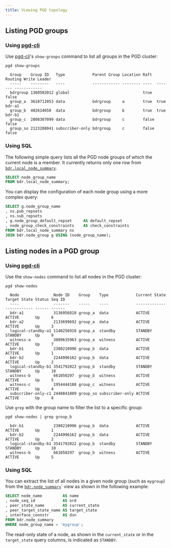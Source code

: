```yaml
---
title: Viewing PGD topology
---
```



## Listing PGD groups

### Using [pgd-cli](../cli)

Use [pgd-cli](../cli)'s `show-groups` command to list all groups in the PGD cluster:

```shell
pgd show-groups
```
```console
  Group    Group ID   Type            Parent Group Location Raft  Routing Write Leader
  -----    --------   ----            ------------ -------- ----  ------- ------------
  bdrgroup 1360502012 global                                true  false
  group_a  3618712053 data            bdrgroup     a        true  true    bdr-a1
  group_b  402614658  data            bdrgroup     b        true  true    bdr-b1
  group_c  2808307099 data            bdrgroup     c        false false
  group_so 2123208041 subscriber-only bdrgroup     c        false false
```

### Using SQL

The following simple query lists all the PGD node groups of which the current
node is a member. It currently returns only one row from
[`bdr.local_node_summary`](/pgd/latest/reference/catalogs-visible#bdrlocal_node_summary).

```sql
SELECT node_group_name
FROM bdr.local_node_summary;
```

You can display the configuration of each node group using a more
complex query:

```sql
SELECT g.node_group_name
, ns.pub_repsets
, ns.sub_repsets
, g.node_group_default_repset     AS default_repset
, node_group_check_constraints    AS check_constraints
FROM bdr.local_node_summary ns
JOIN bdr.node_group g USING (node_group_name);
```

## Listing nodes in a PGD group

### Using [pgd-cli](../cli)

Use the `show-nodes` command to list all nodes in the PGD cluster:

```shell
pgd show-nodes
```
```console
  Node               Node ID    Group    Type            Current State Target State Status Seq ID
  ----               -------    -----    ----            ------------- ------------ ------ ------
  bdr-a1             3136956818 group_a  data            ACTIVE        ACTIVE       Up     6
  bdr-a2             2133699692 group_a  data            ACTIVE        ACTIVE       Up     3
  logical-standby-a1 1140256918 group_a  standby         STANDBY       STANDBY      Up     9
  witness-a          3889635963 group_a  witness         ACTIVE        ACTIVE       Up     7
  bdr-b1             2380210996 group_b  data            ACTIVE        ACTIVE       Up     1
  bdr-b2             2244996162 group_b  data            ACTIVE        ACTIVE       Up     2
  logical-standby-b1 3541792022 group_b  standby         STANDBY       STANDBY      Up     10
  witness-b          661050297  group_b  witness         ACTIVE        ACTIVE       Up     5
  witness-c          1954444188 group_c  witness         ACTIVE        ACTIVE       Up     4
  subscriber-only-c1 2448841809 group_so subscriber-only ACTIVE        ACTIVE       Up     8
```

Use `grep` with the group name to filter the list to a specific group:

```shell
pgd show-nodes | grep group_b
```
```console
  bdr-b1             2380210996 group_b  data            ACTIVE        ACTIVE       Up     1
  bdr-b2             2244996162 group_b  data            ACTIVE        ACTIVE       Up     2
  logical-standby-b1 3541792022 group_b  standby         STANDBY       STANDBY      Up     10
  witness-b          661050297  group_b  witness         ACTIVE        ACTIVE       Up     5
```

### Using SQL

You can extract the list of all nodes in a given node group (such as `mygroup`)
from the [`bdr.node_summary`](/pgd/latest/reference/catalogs-visible#bdrnode_summary)` view as shown in the following
example:

```sql
SELECT node_name         AS name
, node_seq_id            AS ord
, peer_state_name        AS current_state
, peer_target_state_name AS target_state
, interface_connstr      AS dsn
FROM bdr.node_summary
WHERE node_group_name = 'mygroup';
```

The read-only state of a node, as shown in the
`current_state` or in the `target_state` query columns, is indicated
as `STANDBY`.
